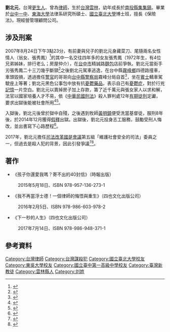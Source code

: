 {{Infobox criminal
| subject_name   = 劉北元
| image_name     = 
| image_size     = 
| image_alt      = 
| image_caption  = 
| birth_name     = 
| birth_date  = {{bya|1965}}
| birth_place = {{ROC|臺灣省}}[[雲林縣|雲林縣]]
| death_date  = 
| death_place = 
| nationality    = {{ROC}}
| profession = 《[[保險法|保險法]]》
| cause          = 
| alias          = 
| motive         = 
| status         = 
| spouse         = 
| parents        = 
| children       = 1子
| education =
* [[國立台中一中|國立台中一中]]
* [[東吳大學_(臺灣)|東吳大學]]法律學系學士
* [[東海大學_(臺灣)|東海大學]]法律學研究所碩士
* [[國立臺北大學|國立臺北大學]]法律學研究所博士
| capture_status = 管理顧問公司負責人
| occupation     =
*《[[保險法|保險法]]》[[律師|律師]]
* [[金融監督管理委員會保險局|金融監督管理委員會保險局]]保險商品審查委員會委員
* 司法改革[[國是會議|國是會議]]委員
* 北宇管理顧問有限公司總經理
| religion = 基督教
}}

'''劉北元'''{{BD|1965年|||}}，台灣[[更生人|更生人]]、曾為[[律師|律師]]，生於[[台灣|台灣]][[雲林|雲林]]，幼年成長於[[南投縣|南投縣]][[集集鎮|集集鎮]]。畢業於[[台中一中|台中一中]]、[[東海大學_(臺灣)|東海大學]]法律系研究所碩士、[[國立臺北大學|國立臺北大學]]博士班，擅長《保險法》。現經營管理顧問公司。

==涉及刑案==
2007年8月24日下午3點23分，有前妻與兒子的劉北元身藏菜刀、尾隨兩名女性情人（翁女、張秀鳳）<ref>{{cite web|url=http://news.ltn.com.tw/news/society/paper/150258|title=律師七夕忙3劈 最愛求去劈了她|accessdate=2017-02-24|archive-date=2018-06-08|archive-url=https://web.archive.org/web/20180608043438/http://news.ltn.com.tw/news/society/paper/150258|dead-url=no}}</ref>的其中一名交往四年多的女友張秀鳳（1972年生，有4位兄弟姊妹，排行老么；房屋仲介），在[[台中市|台中市]]精誠路[[麵包|麵包]]店前爭執，劉北元當街手刃張秀鳳二十三刀幾乎斷頸<ref>{{cite web|url=http://www.epochtimes.com/b5/7/8/25/n1813206.htm|title=律師當街揮刀殺女友 母嚇癱痛責自己|accessdate=2017-02-24|archive-date=2019-11-28|archive-url=https://web.archive.org/web/20191128165421/http://www.epochtimes.com/b5/7/8/25/n1813206.htm|dead-url=no}}</ref>之後劉北元駕車逃逸，在台中縣[[霧峰鄉|霧峰鄉]]四德路撞車，車頭毀損，透過擔任[[警官|警官]]的哥哥向[[台中縣警察局|台中縣警察局]]霧峰分局自首<ref>{{cite web|url=http://www.appledaily.com.tw/appledaily/article/property/20070825/3760383/|title=離婚蕩產換苦戀 律師當街殺女友|accessdate=2017-02-24|archive-date=2017-10-15|archive-url=https://web.archive.org/web/20171015000500/http://www.appledaily.com.tw/appledaily/article/property/20070825/3760383|dead-url=no}}</ref>，坐在[[賓士|賓士]]轎車駕駛座上等著；劉北元黑色公事包中放有抗[[憂鬱|憂鬱]][[藥品|藥品]]，表示自己有[[憂鬱症|憂鬱症]]，對於行兇[[記憶|記憶]]一片空白。劉北元以賣掉房子加上存款，籌了近千萬元與張女家人以求和解，法官以國家培養人才不易，依《[[中華民國刑法|中華民國刑法]]》殺人罪判處12年[[有期徒刑|有期徒刑]]定讞，要求出獄後能被社會所用<ref>{{cite web|url=http://judicial.ronny.tw/TCH/M/97/%E4%B8%8A%E8%A8%B4/1426|title=臺灣高等法院臺中分院97年上訴字第1426號刑事判決|accessdate=2017-02-28|archive-date=2019-09-11|archive-url=https://web.archive.org/web/20190911110201/http://judicial.ronny.tw/TCH/M/97/%E4%B8%8A%E8%A8%B4/1426|dead-url=no}}</ref><ref>{{cite web|url=http://www.appledaily.com.tw/realtimenews/article/new/20160301/805947/|title=【更新】殺女友蹲8年苦牢　王牌大律師後來怎麼了|accessdate=2017-02-25|archive-date=2017-10-16|archive-url=https://web.archive.org/web/20171016004246/http://www.appledaily.com.tw/realtimenews/article/new/20160301/805947|dead-url=no}}</ref>。

入獄後，劉北元後曾於獄中自殘，之後遇到牧師[[黃明鎮|黃明鎮]]便受洗當基督徒，服刑8年後，於2014年12月獲得[[假釋|假釋]]出獄。出獄後，劉北元投身志工服務，鼓勵受刑人悔改，並出書寫下心路歷程<ref>{{cite web|url=http://www.ettoday.net/news/20160302/655843.htm|title=王牌律師失控砍死女友關8年　劉北元寫書盼回饋社會|accessdate=2017-02-25|archive-date=2019-06-20|archive-url=https://web.archive.org/web/20190620050932/https://www.ettoday.net/news/20160302/655843.htm|dead-url=no}}</ref>。

2017年，劉北元擔任[[司法|司法改革]][[國是會議|國是會議]]第五組「維護社會安全的司法」委員之一，但過去是殺人犯的背景，因此引發爭議<ref>{{cite web|url=https://udn.com/news/story/2/2291530|title=名律師外遇又砍死女友 劉北元獲任司改委員|accessdate=2017-02-24|archive-date=2019-06-08|archive-url=https://web.archive.org/web/20190608212218/https://udn.com/news/story/2/2291530|dead-url=no}}</ref><ref>{{Cite web |url=https://tw.appledaily.com/new/realtime/20170228/1062647/ |title=【真心話】殺人律師當司改委員　「別把受刑人當廢物」 |accessdate=2018-07-31 |archive-date=2018-08-16 |archive-url=https://web.archive.org/web/20180816090232/https://tw.appledaily.com/new/realtime/20170228/1062647/ |dead-url=no }}</ref>。

==著作==
*《孩子你還愛我嗎？寄不出的40封信》（時報出版）
: 2015年5月18日、ISBN 978-957-136-273-1
*《我不再當浮士德！一個律師的悔悟與重生》（四也文化出版公司）
: 2016年2月5日、ISBN 978-986-603-978-2
*《下一秒的人生》（四也文化出版公司）
: 2017年7月14日、ISBN 978-986-948-371-1

== 參考資料 ==
{{reflist|}}

[[Category:台灣律師|Category:台灣律師]]
[[Category:台灣謀殺犯|Category:台灣謀殺犯]]
[[Category:國立臺北大學校友|Category:國立臺北大學校友]]
[[Category:東吳大學校友|Category:東吳大學校友]]
[[Category:國立臺中第一高級中學校友|Category:國立臺中第一高級中學校友]]
[[Category:臺灣新教徒|Category:臺灣新教徒]]
[[Category:雲林縣人|Category:雲林縣人]]
[[Category:刘姓|Category:刘姓]]